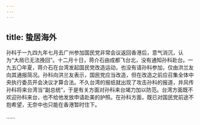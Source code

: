 ```yaml
---
---
---
```

title: 蛰居海外
---



孙科于一九四九年七月去广州参加国民党非常会议返回香港后，意气消沉，认为“大局已无法挽回”。十二月十日，蒋介石由成都飞台北，没有通知孙科赴台。一九五〇年夏，蒋介石在台湾发起国民党改造运动，也没有请孙科参加，仅由洪兰友向其通报简况。孙科向洪兰友表示，国民党应当改造，但在改造之前应召集全体中央执行委员开会决议才算合法。不久台湾的报纸就出现了攻击孙科的报道，并风传孙科将来台湾当“副总统”，于是有关方面对孙科来台竭力加以防范。台湾方面既不欢迎孙科来台，也不给他发放申请赴美的护照。在孙科方面，既已对国民党前途不抱希望，无奈中也只能在香港暂时住下。

……